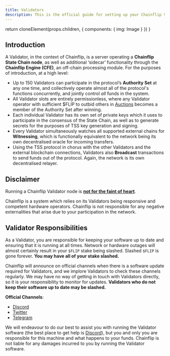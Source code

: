 ```yaml
---
title: Validators
description: This is the official guide for setting up your Chainflip Validator
---
```



  return cloneElement(props.children, {
    components: {
      img: Image
    }
  })
}

## Introduction

A Validator, in the context of Chainflip, is a server operating a **Chainflip State Chain node**, as well as additional ‘sidecar’ functionality through the **Chainflip Engine (CFE)**, an off-chain processing module. For the purposes of introduction, at a high level:

- Up to 150 Validators can participate in the protocol’s **Authority Set** at any one time, and collectively operate almost all of the protocol's functions concurrently, and jointly control _all_ funds in the system.
- All Validator slots are entirely permissionless, where any Validator operator with sufficient $FLIP to outbid others in [Auctions](/validators/validator-auctions-bonds-and-rewards) becomes a member of the Authority Set after winning.&#x20;
- Each individual Validator has its own set of private keys which it uses to participate in the consensus of the State Chain, as well as to generate secrets for the purposes of TSS key generation and signing.
- Every Validator simultaneously watches all supported external chains for **Witnessing**, which is functionally equivalent to the network being its own decentralised oracle for incoming transfers.
- Using the TSS protocol in chorus with the other Validators and the external blockchain connections, Validators also **Broadcast** transactions to send funds out of the protocol. Again, the network is its own decentralised relayer.

## Disclaimer

Running a Chainflip Validator node is [**not for the faint of heart**](https://idioms.thefreedictionary.com/not+for+the+faint+of+heart).

Chainflip is a system which relies on its Validators being responsive and competent hardware operators. Chainflip is not responsible for any negative externalities that arise due to your participation in the network.

## Validator Responsibilities

As a Validator, you are responsible for keeping your software up to date and ensuring that it is running at all times. Network or hardware outages will almost certainly result in your `$FLIP` stake being slashed. Slashed `$FLIP` is gone forever. **You may have all of your stake slashed.**

Chainflip will announce on official channels when there is a software update required for Validators, and we implore Validators to check these channels regularly. We may have no way of getting in touch with Validators directly, so it is your responsibility to monitor for updates. **Validators who do not keep their software up to date may be slashed.**

**Official Channels**:

- [Discord](https://discord.gg/chainflip-community)
- [Twitter](https://twitter.com/chainflip)
- [Telegram](https://t.me/chainflip_io_chat)

We will endeavour to do our best to assist you with running the Validator software (the best place to get help is [Discord](https://discord.gg/chainflip-community)), but you and only you are responsible for this machine and what happens to your funds. Chainflip is not liable for any damages incurred to you by running the Validator software.
